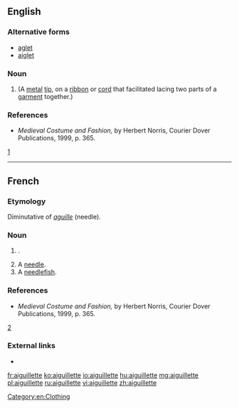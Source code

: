 ==English==

===Alternative forms===
* [[aglet]]
* [[aiglet]]

===Noun===
{{en-noun}}

# {{alternative spelling of|aiglet|lang=en}} (A [[metal]] [[tip]], on a [[ribbon]] or [[cord]] that facilitated lacing two parts of a [[garment]] together.)

===References===
* ''Medieval Costume and Fashion,'' by Herbert Norris, Courier Dover Publications, 1999, p. 365.
[http://books.google.com/books?id=NVuF7VFHtyMC&pg=PA365&dq=aiglet+French&ei=ecFUR_-BMKDktQOS2-yvCQ&sig=MQ4-OKUtvkltPo7sqLELMfCUUM4]

[[Category:en:Clothing]]

----

==French==

===Etymology===
Diminutative of ''[[aguille]]'' (needle).

===Noun===
{{fr-noun|f}} 

# {{alternative spelling of|aiglet|lang=fr}}.
# A [[needle]].
# A [[needlefish]].

===References===
* ''Medieval Costume and Fashion,'' by Herbert Norris, Courier Dover Publications, 1999, p. 365.
[http://books.google.com/books?id=NVuF7VFHtyMC&pg=PA365&dq=aiglet+French&ei=ecFUR_-BMKDktQOS2-yvCQ&sig=MQ4-OKUtvkltPo7sqLELMfCUUM4]

===External links===
* {{R:TLFi}}

[[fr:aiguillette]]
[[ko:aiguillette]]
[[io:aiguillette]]
[[hu:aiguillette]]
[[mg:aiguillette]]
[[pl:aiguillette]]
[[ru:aiguillette]]
[[vi:aiguillette]]
[[zh:aiguillette]]